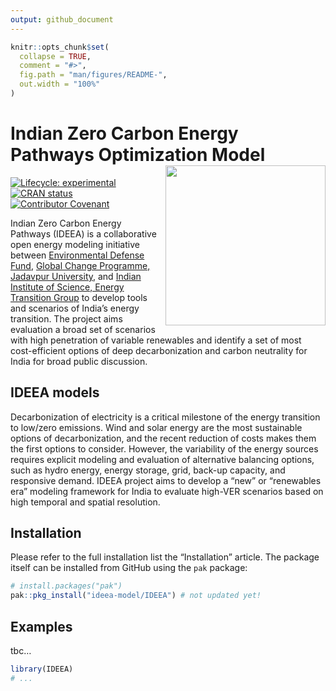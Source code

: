 ```yaml
---
output: github_document
---
```


<!-- README.md is generated from README.Rmd. Please edit that file -->

```r
knitr::opts_chunk$set(
  collapse = TRUE,
  comment = "#>",
  fig.path = "man/figures/README-",
  out.width = "100%"
)
```

# Indian Zero Carbon Energy Pathways Optimization Model <img src="man/figures/logo.png" align="right" width="256"/>

<!-- badges: start -->

[![Lifecycle: experimental](https://img.shields.io/badge/lifecycle-experimental-orange.svg)](https://lifecycle.r-lib.org/articles/stages.html#experimental) [![CRAN status](https://www.r-pkg.org/badges/version/IDEEA.dev)](https://CRAN.R-project.org/package=IDEEA.dev) [![Contributor Covenant](https://img.shields.io/badge/Contributor%20Covenant-2.1-4baaaa.svg)](code_of_conduct.md)

<!-- badges: end -->

<!-- ## About -->
Indian Zero Carbon Energy Pathways (IDEEA) is a collaborative open energy modeling initiative between [Environmental Defense Fund](www.edf.org), [Global Change Programme, Jadavpur University](http://juglobalchangeprogram.org/gcp/), and [Indian Institute of Science, Energy Transition Group](https://iisc.ac.in/) to develop tools and scenarios of India’s energy transition. The project aims evaluation a broad set of scenarios with high penetration of variable renewables and identify a set of most cost-efficient options of deep decarbonization and carbon neutrality for India for broad public discussion.  

## IDEEA models  
Decarbonization of electricity is a critical milestone of the energy transition to low/zero emissions. Wind and solar energy are the most sustainable options of decarbonization, and the recent reduction of costs makes them the first options to consider. However, the variability of the energy sources requires explicit modeling and evaluation of alternative balancing options, such as hydro energy, energy storage, grid, back-up capacity, and responsive demand. IDEEA project aims to develop a “new” or “renewables era” modeling framework for India to evaluate high-VER scenarios based on high temporal and spatial resolution.  

## Installation

Please refer to the full installation list the "Installation" article. The package itself can be installed from GitHub using the `pak` package:
```r
# install.packages("pak")
pak::pkg_install("ideea-model/IDEEA") # not updated yet!
```

## Examples
tbc...
```r
library(IDEEA)
# ...
```


